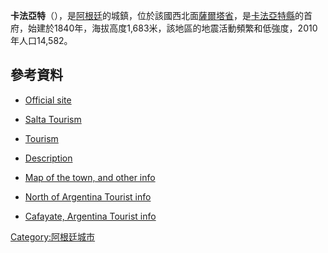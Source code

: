 {{Coord|26|5|S|65|58|W|display=title}}

'''卡法亞特'''（{{lang-es|Cafayate}}），是[[阿根廷|阿根廷]]的城鎮，位於該國西北面[[薩爾塔省|薩爾塔省]]，是[[卡法亞特縣|卡法亞特縣]]的首府，始建於1840年，海拔高度1,683米，該地區的地震活動頻繁和低強度，2010年人口14,582。

==參考資料==
*{{es icon}} [https://web.archive.org/web/20060111090521/http://www.salnet.com.ar/cafayate/default.htm Official site]
*{{es icon}} [http://www.saltargentina.com.ar/ Salta Tourism]{{Wayback|url=http://www.saltargentina.com.ar/ |date=20141205130211 }}
* [http://www.welcomesalta.com.ar/ Tourism]{{Wayback|url=http://www.welcomesalta.com.ar/ |date=20071009214653 }}
*{{es icon}} [http://www.welcomeargentina.com/cafayate/index_i.html Description]{{Wayback|url=http://www.welcomeargentina.com/cafayate/index_i.html |date=20141201164853 }}
*{{es icon}} [https://web.archive.org/web/20060205114045/http://www.argentinaturistica.com/informa/cfyimapaciudad.htm Map of the town, and other info]
*{{es icon}} [http://www.en.norteexperience.com.ar/ North of Argentina Tourist info]{{Wayback|url=http://www.en.norteexperience.com.ar/ |date=20120310055048 }}
*{{es icon}} [https://web.archive.org/web/20110207175735/http://staycafayate.com/ Cafayate, Argentina Tourist info]

{{Argentina-geo-stub}}
[[Category:阿根廷城市|Category:阿根廷城市]]